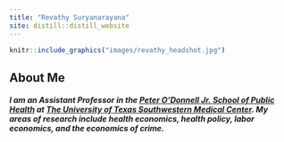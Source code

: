 ```yaml
---
title: "Revathy Suryanarayana"
site: distill::distill_website
---
```






:::float-image

```r
knitr::include_graphics("images/revathy_headshot.jpg")
```

## About Me

##### I am an Assistant Professor in the [Peter O'Donnell Jr. School of Public Health](https://osph.utsouthwestern.edu/){target="_blank"} at [The University of Texas Southwestern Medical Center](https://www.utsouthwestern.edu){target="_blank"}.  My areas of research include health economics, health policy, labor economics, and the economics of crime. 

:::


